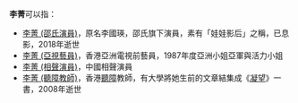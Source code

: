 '''李菁'''可以指：
*[[李菁_(邵氏演員)|李菁 (邵氏演員)]]，原名李國瑛，邵氏旗下演員，素有「娃娃影后」之稱，已息影，2018年逝世
*[[李菁_(亞視藝員)|李菁 (亞視藝員)]]，香港亞洲電視前藝員，1987年度亞洲小姐亞軍與活力小姐
*[[李菁_(相聲演員)|李菁 (相聲演員)]]，中國相聲演員
*[[李菁_(聽障教師)|李菁 (聽障教師)]]，香港[[聽障|聽障]]教師，有大學將她生前的文章結集成《[[凝望—君看雙眼色，不語似無愁|凝望]]》一書，2008年逝世

{{disambig|Q菁|cat=二字李姓人名消歧义}}